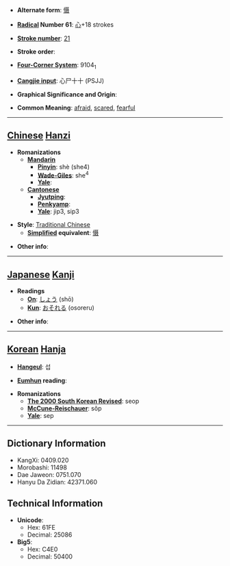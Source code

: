 * '''Alternate form''': [[慑]]

* '''[[Wiktionary:Chinese radical index| Radical]] Number 61''': [[Wiktionary:Chinese radical index 心|心]]+18 strokes

* '''[[Wiktionary:Chinese total strokes index|Stroke number]]''': [[Wiktionary:Chinese total strokes index 21|21]]

* '''Stroke order''': 

* '''[[Wiktionary:Chinese four corner index|Four-Corner System]]''': 9104<sub>1</sub>

* '''[[Wiktionary:Chinese Cangjie index|Cangjie input]]''': 心尸十十 (PSJJ)

* '''Graphical Significance and Origin''': 

* '''Common Meaning''': [[afraid]], [[scared]], [[fearful]]

----

== [[Chinese]] [[Hanzi]] ==

* '''Romanizations'''
** '''[[Mandarin]]'''
*** '''[[Pinyin]]''': shè (she4)
*** '''[[Wade-Giles]]''': she<sup>4</sup>
*** '''[[Yale]]''': 
** '''[[Cantonese]]'''
*** '''[[Jyutping]]''':
*** '''[[Penkyamp]]''': 
*** '''[[Yale]]''': jip3, sip3

* '''Style''': [[Traditional Chinese]] 
** '''[[Simplified Chinese|Simplified]] equivalent''': [[慑]]

* '''Other info''': 

----

== [[Japanese]] [[Kanji]] ==

* '''Readings'''
** '''[[On]]''': [[しょう]] (shō)
** '''[[Kun]]''': [[おそれる]] (osoreru)

* '''Other info''':  

----

== [[Korean]] [[Hanja]] ==

* '''[[Hangeul]]''': 섭

* '''[[Eumhun]] reading''': 

* '''Romanizations'''
** '''[[The 2000 South Korean Revised Romanization|The 2000 South Korean Revised]]''': seop
** '''[[McCune-Reischauer]]''': sŏp
** '''[[Yale]]''': sep

----

== Dictionary Information ==

* KangXi: 0409.020
* Morobashi: 11498
* Dae Jaweon: 0751.070
* Hanyu Da Zidian: 42371.060

== Technical Information ==

* '''Unicode''':
** Hex: 61FE
** Decimal: 25086
* '''Big5''':
** Hex: C4E0
** Decimal: 50400